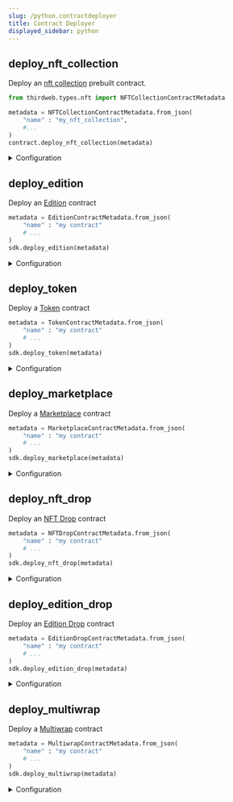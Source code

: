 ```yaml
---
slug: /python.contractdeployer
title: Contract Deployer
displayed_sidebar: python
---
```


## deploy_nft_collection

Deploy an [nft collection](/python/python.nftcollection) prebuilt contract.

```python
from thirdweb.types.nft import NFTCollectionContractMetadata

metadata = NFTCollectionContractMetadata.from_json(
    "name" : "my_nft_collection",
    #...
)
contract.deploy_nft_collection(metadata)
```

<details>
<summary>Configuration</summary>
<div>

#### metadata 

The contract metadata. Must be an `NFTCollectionContractMetadata` object:

```python
class NFTCollectionContractMetadata(
    ContractMetadataSchema,
    ContractRoyaltySchema,
    ContractSymbolSchema,
    ContractPlatformFeeSchema,
    ContractPrimarySaleSchema,
    ContractTrustedForwarderSchema
):

class ContractMetadataSchema:
    name: str = ""
    description: Optional[str] = None
    image: Optional[Union[str, TextIO, BinaryIO]] = None
    external_link: Optional[str] = None

class ContractRoyaltySchema:
    seller_fee_basis_points: int = 0
    fee_recipient: str = ZERO_ADDRESS

class ContractPrimarySaleSchema:
    primary_sale_recipient: str = ZERO_ADDRESS

class ContractPlatformFeeSchema:
    platform_fee_basis_points: int = 0
    platform_fee_recipient: str = ZERO_ADDRESS

class ContractSymbolSchema:
    symbol: str = ""

class ContractTrustedForwarderSchema:
    trusted_forwarders: List[str] = dataclasses.field(default_factory=list)
```

</div>
</details>

## deploy_edition

Deploy an [Edition](/python/python.edition) contract

```python
metadata = EditionContractMetadata.from_json(
    "name" : "my contract"
    # ...
)
sdk.deploy_edition(metadata)
```

<details>
<summary>Configuration</summary>
<div>

#### metadata 

The contract metadata. Must be an `EditionContractMetadata` object:

```python
class EditionContractMetadata(
    ContractMetadataSchema,
    ContractRoyaltySchema,
    ContractSymbolSchema,
    ContractPlatformFeeSchema,
    ContractPrimarySaleSchema,
    ContractTrustedForwarderSchema
):

class ContractMetadataSchema:
    name: str = ""
    description: Optional[str] = None
    image: Optional[Union[str, TextIO, BinaryIO]] = None
    external_link: Optional[str] = None

class ContractRoyaltySchema:
    seller_fee_basis_points: int = 0
    fee_recipient: str = ZERO_ADDRESS

class ContractPrimarySaleSchema:
    primary_sale_recipient: str = ZERO_ADDRESS

class ContractPlatformFeeSchema:
    platform_fee_basis_points: int = 0
    platform_fee_recipient: str = ZERO_ADDRESS

class ContractSymbolSchema:
    symbol: str = ""

class ContractTrustedForwarderSchema:
    trusted_forwarders: List[str] = dataclasses.field(default_factory=list)
```

</div>
</details>

## deploy_token

Deploy a [Token](/python/python.token) contract

```python
metadata = TokenContractMetadata.from_json(
    "name" : "my contract"
    # ...
)
sdk.deploy_token(metadata)
```

<details>
<summary>Configuration</summary>
<div>

#### metadata 

The contract metadata. Must be a `TokenContractMetadata` object:

```python
class TokenContractMetadata(
    ContractMetadataSchema,
    ContractSymbolSchema,
    ContractPrimarySaleSchema,
    ContractTrustedForwarderSchema,
    ContractPlatformFeeSchema,
):

class ContractMetadataSchema:
    name: str = ""
    description: Optional[str] = None
    image: Optional[Union[str, TextIO, BinaryIO]] = None
    external_link: Optional[str] = None

class ContractPrimarySaleSchema:
    primary_sale_recipient: str = ZERO_ADDRESS

class ContractPlatformFeeSchema:
    platform_fee_basis_points: int = 0
    platform_fee_recipient: str = ZERO_ADDRESS

class ContractSymbolSchema:
    symbol: str = ""

class ContractTrustedForwarderSchema:
    trusted_forwarders: List[str] = dataclasses.field(default_factory=list)
```

</div>
</details>

## deploy_marketplace

Deploy a [Marketplace](/python/python.marketplace) contract

```python
metadata = MarketplaceContractMetadata.from_json(
    "name" : "my contract"
    # ...
)
sdk.deploy_marketplace(metadata)
```

<details>
<summary>Configuration</summary>
<div>

#### metadata 

The contract metadata. Must be a `MarketplaceContractMetadata` object:

```python
class MarketplaceContractMetadata(
    ContractMetadataSchema,
    ContractPlatformFeeSchema,
    ContractTrustedForwarderSchema
):

class ContractMetadataSchema:
    name: str = ""
    description: Optional[str] = None
    image: Optional[Union[str, TextIO, BinaryIO]] = None
    external_link: Optional[str] = None

class ContractPlatformFeeSchema:
    platform_fee_basis_points: int = 0
    platform_fee_recipient: str = ZERO_ADDRESS

class ContractTrustedForwarderSchema:
    trusted_forwarders: List[str] = dataclasses.field(default_factory=list)
```

</div>
</details>

## deploy_nft_drop

Deploy an [NFT Drop](/python/python.nftdrop) contract

```python
metadata = NFTDropContractMetadata.from_json(
    "name" : "my contract"
    # ...
)
sdk.deploy_nft_drop(metadata)
```

<details>
<summary>Configuration</summary>
<div>

#### metadata 

The contract metadata. Must be an `NFTDropContractMetadata` object:

```python
class NFTDropContractMetadata(
    ContractMetadataSchema,
    ContractRoyaltySchema,
    ContractSymbolSchema,
    ContractPlatformFeeSchema,
    ContractPrimarySaleSchema,
    ContractTrustedForwarderSchema,
    MerkleSchema,
):

class ContractMetadataSchema:
    name: str = ""
    description: Optional[str] = None
    image: Optional[Union[str, TextIO, BinaryIO]] = None
    external_link: Optional[str] = None

class ContractRoyaltySchema:
    seller_fee_basis_points: int = 0
    fee_recipient: str = ZERO_ADDRESS

class ContractPrimarySaleSchema:
    primary_sale_recipient: str = ZERO_ADDRESS

class ContractPlatformFeeSchema:
    platform_fee_basis_points: int = 0
    platform_fee_recipient: str = ZERO_ADDRESS

class ContractSymbolSchema:
    symbol: str = ""

class ContractTrustedForwarderSchema:
    trusted_forwarders: List[str] = dataclasses.field(default_factory=list)

class MerkleSchema:
    merkle: Dict[str, str] = dataclasses.field(default_factory=lambda: {})
```

</div>
</details>

## deploy_edition_drop

Deploy an [Edition Drop](/python/python.editiondrop) contract

```python
metadata = EditionDropContractMetadata.from_json(
    "name" : "my contract"
    # ...
)
sdk.deploy_edition_drop(metadata)
```

<details>
<summary>Configuration</summary>
<div>

#### metadata 

The contract metadata. Must be an `EditionDropContractMetadata` object:

```python
class EditionDropContractMetadata(
    ContractMetadataSchema,
    ContractRoyaltySchema,
    ContractSymbolSchema,
    ContractPlatformFeeSchema,
    ContractPrimarySaleSchema,
    ContractTrustedForwarderSchema,
    MerkleSchema,
):

class ContractMetadataSchema:
    name: str = ""
    description: Optional[str] = None
    image: Optional[Union[str, TextIO, BinaryIO]] = None
    external_link: Optional[str] = None

class ContractRoyaltySchema:
    seller_fee_basis_points: int = 0
    fee_recipient: str = ZERO_ADDRESS

class ContractPrimarySaleSchema:
    primary_sale_recipient: str = ZERO_ADDRESS

class ContractPlatformFeeSchema:
    platform_fee_basis_points: int = 0
    platform_fee_recipient: str = ZERO_ADDRESS

class ContractSymbolSchema:
    symbol: str = ""

class ContractTrustedForwarderSchema:
    trusted_forwarders: List[str] = dataclasses.field(default_factory=list)

class MerkleSchema:
    merkle: Dict[str, str] = dataclasses.field(default_factory=lambda: {})
```

</div>
</details>

## deploy_multiwrap

Deploy a [Multiwrap](/python/python.multiwrap) contract

```python
metadata = MultiwrapContractMetadata.from_json(
    "name" : "my contract"
    # ...
)
sdk.deploy_multiwrap(metadata)
```

<details>
<summary>Configuration</summary>
<div>

#### metadata 

The contract metadata. Must be a `MultiwrapContractMetadata` object:

```python
class MultiwrapContractMetadata(
    ContractMetadataSchema,
    ContractRoyaltySchema,
    ContractSymbolSchema,
    ContractTrustedForwarderSchema
):

class ContractMetadataSchema:
    name: str = ""
    description: Optional[str] = None
    image: Optional[Union[str, TextIO, BinaryIO]] = None
    external_link: Optional[str] = None

class ContractRoyaltySchema:
    seller_fee_basis_points: int = 0
    fee_recipient: str = ZERO_ADDRESS

class ContractSymbolSchema:
    symbol: str = ""

class ContractTrustedForwarderSchema:
    trusted_forwarders: List[str] = dataclasses.field(default_factory=list)
```

</div>
</details>
